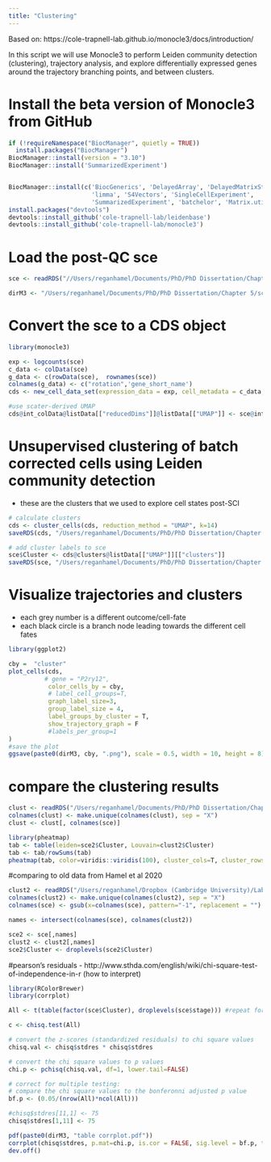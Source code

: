 ```yaml
---
title: "Clustering"
---
```



Based on:
https://cole-trapnell-lab.github.io/monocle3/docs/introduction/

In this script we will use Monocle3 to perform Leiden community detection (clustering), trajectory analysis, and explore differentially expressed genes around the trajectory branching points, and between clusters.

# Install the beta version of Monocle3 from GitHub
```r
if (!requireNamespace("BiocManager", quietly = TRUE))
  install.packages("BiocManager")
BiocManager::install(version = "3.10")
BiocManager::install('SummarizedExperiment') 


BiocManager::install(c('BiocGenerics', 'DelayedArray', 'DelayedMatrixStats',
                       'limma', 'S4Vectors', 'SingleCellExperiment',
                       'SummarizedExperiment', 'batchelor', 'Matrix.utils'))
install.packages("devtools")
devtools::install_github('cole-trapnell-lab/leidenbase')
devtools::install_github('cole-trapnell-lab/monocle3')
```


# Load the post-QC sce
```r
sce <- readRDS("//Users/reganhamel/Documents/PhD/PhD Dissertation/Chapter 5/scRNAseq/2. Monocle/sce.RDS")

dirM3 <- "/Users/reganhamel/Documents/PhD/PhD Dissertation/Chapter 5/scRNAseq/2. Monocle/"
```


# Convert the sce to a CDS object
```r
library(monocle3)

exp <- logcounts(sce)
c_data <- colData(sce)
g_data <- c(rowData(sce),  rownames(sce))
colnames(g_data) <- c("rotation",'gene_short_name')
cds <- new_cell_data_set(expression_data = exp, cell_metadata = c_data, gene_metadata = g_data)

#use scater-derived UMAP
cds@int_colData@listData[["reducedDims"]]@listData[["UMAP"]] <- sce@int_colData@listData[["reducedDims"]]@listData[["UMAP"]]

```


# Unsupervised clustering of batch corrected cells using Leiden community detection
- these are the clusters that we used to explore cell states post-SCI
```r

# calculate clusters
cds <- cluster_cells(cds, reduction_method = "UMAP", k=14) 
saveRDS(cds, "/Users/reganhamel/Documents/PhD/PhD Dissertation/Chapter 5/scRNAseq/2. Monocle/cds.RDS")

# add cluster labels to sce
sce$Cluster <- cds@clusters@listData[["UMAP"]][["clusters"]]
saveRDS(sce, "/Users/reganhamel/Documents/PhD/PhD Dissertation/Chapter 5/scRNAseq/2. Monocle/sce.RDS")

```


# Visualize trajectories and clusters
- each grey number is a different outcome/cell-fate
- each black circle is a branch node leading towards the different cell fates
```r
library(ggplot2)

cby =  "cluster"
plot_cells(cds,
          # gene = "P2ry12",
           color_cells_by = cby,
           # label_cell_groups=T,
           graph_label_size=3,
           group_label_size = 4,
           label_groups_by_cluster = T,
           show_trajectory_graph = F
           #labels_per_group=1
)
#save the plot
ggsave(paste0(dirM3, cby, ".png"), scale = 0.5, width = 10, height = 8)
```


# compare the clustering results
```r
clust <- readRDS("/Users/reganhamel/Documents/PhD/PhD Dissertation/Chapter 4/scRNAseq/5. Clustering not used/sce.RDS")
colnames(clust) <- make.unique(colnames(clust), sep = "X")
clust <- clust[, colnames(sce)]
```

```r
library(pheatmap)
tab <- table(leiden=sce2$Cluster, Louvain=clust2$Cluster)
tab <- tab/rowSums(tab)
pheatmap(tab, color=viridis::viridis(100), cluster_cols=T, cluster_rows=T, drop_levels = T)
```
#comparing to old data from Hamel et al 2020
```r
clust2 <- readRDS("/Users/reganhamel/Dropbox (Cambridge University)/Lab/Regan/scRNAseq/Cell Ranger 3.1.0/SCI/May 2020/BC/sce_Shiny.RDS")
colnames(clust2) <- make.unique(colnames(clust2), sep = "X")
colnames(sce) <- gsub(x=colnames(sce), pattern="-1", replacement = "")

names <- intersect(colnames(sce), colnames(clust2))

sce2 <- sce[,names]
clust2 <- clust2[,names]
sce2$Cluster <- droplevels(sce2$Cluster)
```

#pearson's residuals
- http://www.sthda.com/english/wiki/chi-square-test-of-independence-in-r (how to interpret)
```r
library(RColorBrewer)
library(corrplot)

All <- t(table(factor(sce$Cluster), droplevels(sce$stage))) #repeat for cycl

c <- chisq.test(All)

# convert the z-scores (standardized residuals) to chi square values
chisq.val <- chisq$stdres * chisq$stdres

# convert the chi square values to p values
chi.p <- pchisq(chisq.val, df=1, lower.tail=FALSE) 

# correct for multiple testing:
# compare the chi square values to the bonferonni adjusted p value
bf.p <- (0.05/(nrow(All)*ncol(All)))

#chisq$stdres[11,1] <- 75
chisq$stdres[1,11] <- 75

pdf(paste0(dirM3, "table corrplot.pdf"))
corrplot(chisq$stdres, p.mat=chi.p, is.cor = FALSE, sig.level = bf.p, tl.col = "black", method="color", cl.length =10, insig = "blank")
dev.off()
```
